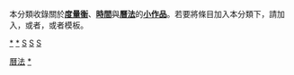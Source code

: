 {{Catnav|頁面分類|總類|参考|标准|度量衡}}
{{Catnav|頁面分類|總類|参考|标准|时间标准|曆法}}
{{Catnav|頁面分類|總類|参考|标准|时间标准|時區}}
{{Catnav|頁面分類|哲学|形上學|时间}}
{{Catnav|頁面分類|科学|度量儀器}}
{{Catnav|頁面分類|自然科学|物理学|基本物理概念|物理量|度量衡}}
{{Catnav|頁面分類|自然科学|物理学|基本物理概念|物理量|时间}}
{{Catnav|頁面分類|自然科学|天文学|曆法}}
{{Catnav|頁面分類|应用科学|量度|度量衡}}
{{Catnav|頁面分類|科技|製造|量度|度量衡}}
{{hiddencat}}
{{WPSS-cat}}
本分類收錄關於'''[[度量衡|度量衡]]'''、'''[[時間|時間]]'''與'''[[曆法|曆法]]'''的'''[[Wikipedia:小作品|小作品]]'''。若要將條目加入本分類下，請加入'''{{tl|Standard-stub}}'''，或者'''{{tl|度量衡小作品}}'''，或者'''{{tl|曆法小作品}}'''模板。

[[category:度量衡|*]]
[[category:度量儀器|*]]
[[Category:曆法|]]
[[Category:时间|*]]
[[category:科學小作品|S]]
[[category:天文小作品|S]]
[[category:物理小作品|S]]